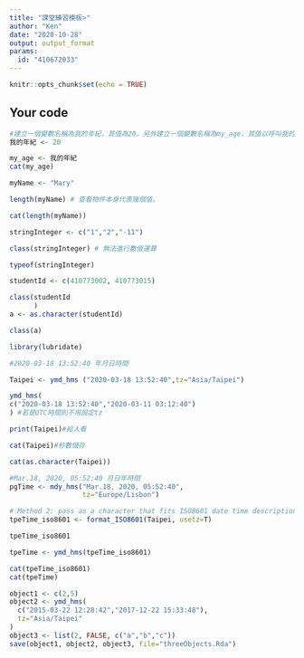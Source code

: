 ---
title: "課堂練習模板>"
author: "Ken"
date: "2020-10-28"
output: output_format
params:
  id: "410672033"
---

```{r setup, include=FALSE}
knitr::opts_chunk$set(echo = TRUE)
```

## Your code

```{r}
#建立一個變數名稱為我的年紀，其值為20。另外建立一個變數名稱為my_age，其值以呼叫我的年紀變數取得。
我的年紀 <- 20

my_age <- 我的年紀
cat(my_age)
```
```{r}
myName <- "Mary"

length(myName) # 查看物件本身代表幾個值。

cat(length(myName))

```
```{r}
stringInteger <- c("1","2","-11")

class(stringInteger) # 無法進行數值運算

typeof(stringInteger)
```
```{r}
studentId <- c(410773002, 410773015)

class(studentId
      )
a <- as.character(studentId)

class(a)
```
```{r}
library(lubridate)
```

```{r}
#2020-03-18 13:52:40 年月日時間

Taipei <- ymd_hms ("2020-03-18 13:52:40",tz="Asia/Taipei")

ymd_hms(
c("2020-03-18 13:52:40","2020-03-11 03:12:40")
) #若是UTC時間則不用設定tz

print(Taipei)#給人看

cat(Taipei)#秒數儲存

cat(as.character(Taipei))
```
```{r}
#Mar.18, 2020, 05:52:40 月日年時間
pgTime <- mdy_hms("Mar.18, 2020, 05:52:40",
                  tz="Europe/Lisbon")
```

```{r}
# Method 2: pass as a character that fits ISO8601 date time description standard with tz onset specified
tpeTime_iso8601 <- format_ISO8601(Taipei, usetz=T)

tpeTime_iso8601

tpeTime <- ymd_hms(tpeTime_iso8601)

cat(tpeTime_iso8601)
cat(tpeTime)
```
```{r}
object1 <- c(2,5)
object2 <- ymd_hms(
  c("2015-03-22 12:28:42","2017-12-22 15:33:48"),
  tz="Asia/Taipei"
)
object3 <- list(2, FALSE, c("a","b","c"))
save(object1, object2, object3, file="threeObjects.Rda")

```

